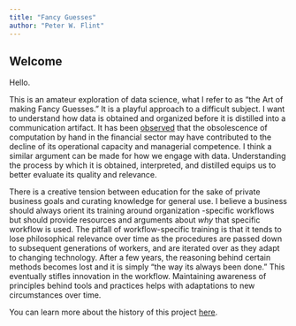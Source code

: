 ```yaml
---
title: "Fancy Guesses"
author: "Peter W. Flint"
---
```


## Welcome

Hello.

This is an amateur exploration of data science, what I refer to as "the Art of making Fancy Guesses." It is a playful approach to a difficult subject. I want to understand how data is obtained and organized before it is distilled into a communication artifact. It has been [observed](https://www.nakedcapitalism.com/2024/04/devolution-and-the-decline-in-operational-capacity-and-elite-managerial-competence.html) that the obsolescence of computation by hand in the financial sector may have contributed to the decline of its operational capacity and managerial competence. I think a similar argument can be made for how we engage with data. Understanding the process by which it is obtained, interpreted, and distilled equips us to better evaluate its quality and relevance.

There is a creative tension between education for the sake of private business goals and curating knowledge for general use. I believe a business should always orient its training around organization -specific workflows but should provide resources and arguments about *why* that specific workflow is used. The pitfall of workflow-specific training is that it tends to lose philosophical relevance over time as the procedures are passed down to subsequent generations of workers, and are iterated over as they adapt to changing technology. After a few years, the reasoning behind certain methods becomes lost and it is simply "the way its always been done." This eventually stifles innovation in the workflow. Maintaining awareness of principles behind tools and practices helps with adaptations to new circumstances over time.

You can learn more about the history of this project [here](about.qmd).
